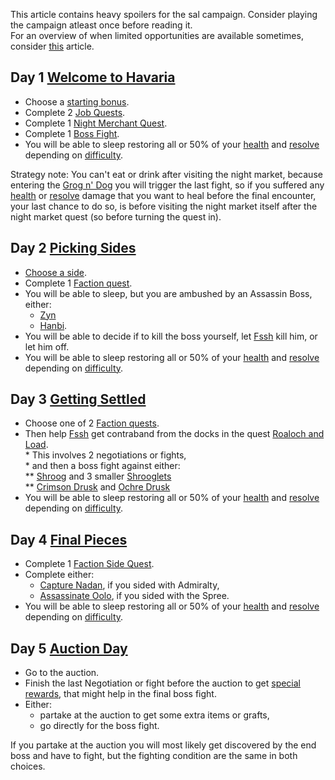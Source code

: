 
This article contains heavy spoilers for the sal campaign. Consider playing the campaign atleast once before reading it.<br>
For an overview of when limited opportunities are available sometimes, consider [[Hunting_Kashio#Timeline|this]] article.

== Day 1 [[Welcome to Havaria]] ==
* Choose a [[Welcome_to_Havaria#Lost and Found|starting bonus]].<br>
* Complete 2 [[Welcome_to_Havaria#Pick_a_Job|Job Quests]].<br>
* Complete 1 [[Welcome_to_Havaria#Night_Merchants|Night Merchant Quest]].<br>
* Complete 1 [[Welcome_to_Havaria#boss fight|Boss Fight]].<br>
* You will be able to sleep restoring all or 50% of your [[health]] and [[resolve]] depending on [[difficulty]].

Strategy note: You can't eat or drink after visiting the night market, because entering the [[Grog n' Dog]] you will trigger the last fight, so if you suffered any [[health]] or [[resolve]] damage that you want to heal before the final encounter, your last chance to do so, is before visiting the night market itself after the night market quest (so before turning the quest in).

== Day 2 [[Picking Sides]] ==
* [[Picking_Sides|Choose a side]].<br>
* Complete 1 [[Picking_Sides#Faction_quests|Faction quest]].<br>
* You will be able to sleep, but you are ambushed by an Assassin Boss, either:
** [[Zyn]]
** [[Hanbi]].
* You will be able to decide if to kill the boss yourself, let [[Fssh]] kill him, or let him off.<br>
* You will be able to sleep restoring all or 50% of your [[health]] and [[resolve]] depending on [[difficulty]].

== Day 3 [[Getting Settled]] ==
* Choose one of 2 [[Getting_Settled#Faction_quests|Faction quests]].<br>
* Then help [[Fssh]] get contraband from the docks in the quest [[Roaloch and Load]].<br>
** This involves 2 negotiations or fights,<br>
** and then a boss fight against either:<br>
*** [[Shroog]] and 3 smaller [[Shroog#Shrooglets|Shrooglets]] <br>
*** [[Crimson Drusk]] and [[Ochre Drusk]]<br>
* You will be able to sleep restoring all or 50% of your [[health]] and [[resolve]] depending on [[difficulty]].

== Day 4 [[Final Pieces]] ==
* Complete 1 [[Faction Side Quest]].<br>
* Complete either:
** [[Capture Nadan]], if you sided with Admiralty,
** [[Assassinate Oolo]], if you sided with the Spree.
* You will be able to sleep restoring all or 50% of your [[health]] and [[resolve]] depending on [[difficulty]].

== Day 5 [[Auction Day]] ==
* Go to the auction.<br>
* Finish the last Negotiation or fight before the auction to get [[Picking_Sides#Auction_rewards|special rewards]], that might help in the final boss fight.
* Either: 
** partake at the auction to get some extra items or grafts,<br>
** go directly for the boss fight.
If you partake at the auction you will most likely get discovered by the end boss and have to fight,
but the fighting condition are the same in both choices.
